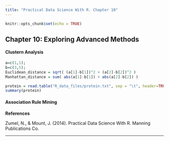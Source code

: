 ```yaml
---
title: "Practical Data Science With R. Chapter 10"
---
```


```r
knitr::opts_chunk$set(echo = TRUE)
```


## Chapter 10: Exploring Advanced Methods



#### Clustern Analysis


```r
a=c(1,1);
b=c(3,5);
Euclidean_distance = sqrt( (a[1]-b[1])^2 + (a[2]-b[2])^2 )
Manhattan_distance = sum( abs(a[1]-b[1]) + abs(a[2]-b[2]) )
```


```r
protein = read.table("R_data_files/protein.txt", sep = "\t", header=TRUE)
summary(protein)
```




#### Association Rule Mining


**References**

Zumel, N., & Mount, J. (2014). Practical Data Science With R. Manning Publications Co.

---

